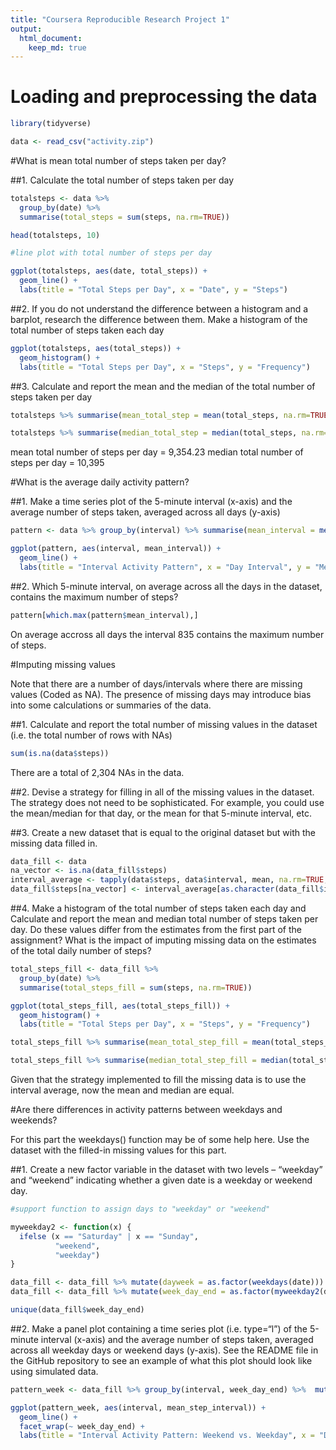 ```yaml
---
title: "Coursera Reproducible Research Project 1"
output: 
  html_document:
    keep_md: true
---
```


# Loading and preprocessing the data

```r

library(tidyverse)

data <- read_csv("activity.zip")

```


#What is mean total number of steps taken per day?

##1. Calculate the total number of steps taken per day

```r

totalsteps <- data %>% 
  group_by(date) %>% 
  summarise(total_steps = sum(steps, na.rm=TRUE))

head(totalsteps, 10)

#line plot with total number of steps per day

ggplot(totalsteps, aes(date, total_steps)) +
  geom_line() +
  labs(title = "Total Steps per Day", x = "Date", y = "Steps")

```


##2. If you do not understand the difference between a histogram and a barplot, research the difference between them. Make a histogram of the total number of steps taken each day

```r

ggplot(totalsteps, aes(total_steps)) +
  geom_histogram() +
  labs(title = "Total Steps per Day", x = "Steps", y = "Frequency")

```


##3. Calculate and report the mean and the median of the total number of steps taken per day

```r

totalsteps %>% summarise(mean_total_step = mean(total_steps, na.rm=TRUE))

totalsteps %>% summarise(median_total_step = median(total_steps, na.rm=TRUE))

```

mean total number of steps per day = 9,354.23
median total number of steps per day = 10,395


#What is the average daily activity pattern?

##1. Make a time series plot of the 5-minute interval (x-axis) and the average number of steps taken, averaged across all days (y-axis)

```r

pattern <- data %>% group_by(interval) %>% summarise(mean_interval = mean(steps, na.rm = TRUE))

ggplot(pattern, aes(interval, mean_interval)) +
  geom_line() +
  labs(title = "Interval Activity Pattern", x = "Day Interval", y = "Mean Steps")

```


##2. Which 5-minute interval, on average across all the days in the dataset, contains the maximum number of steps?

```r

pattern[which.max(pattern$mean_interval),]

```

On average accross all days the interval 835 contains the maximum number of steps.

#Imputing missing values

Note that there are a number of days/intervals where there are missing values (Coded as NA). The presence of missing days may introduce bias into some calculations or summaries of the data.

##1. Calculate and report the total number of missing values in the dataset (i.e. the total number of rows with NAs)

```r

sum(is.na(data$steps))

```

There are a total of 2,304 NAs in the data.

##2. Devise a strategy for filling in all of the missing values in the dataset. The strategy does not need to be sophisticated. For example, you could use the mean/median for that day, or the mean for that 5-minute interval, etc.

##3. Create a new dataset that is equal to the original dataset but with the missing data filled in.

```r

data_fill <- data
na_vector <- is.na(data_fill$steps)
interval_average <- tapply(data$steps, data$interval, mean, na.rm=TRUE, simplify=T)
data_fill$steps[na_vector] <- interval_average[as.character(data_fill$interval[na_vector])]

```

##4. Make a histogram of the total number of steps taken each day and Calculate and report the mean and median total number of steps taken per day. Do these values differ from the estimates from the first part of the assignment? What is the impact of imputing missing data on the estimates of the total daily number of steps?

```r

total_steps_fill <- data_fill %>% 
  group_by(date) %>% 
  summarise(total_steps_fill = sum(steps, na.rm=TRUE))

ggplot(total_steps_fill, aes(total_steps_fill)) +
  geom_histogram() +
  labs(title = "Total Steps per Day", x = "Steps", y = "Frequency")

total_steps_fill %>% summarise(mean_total_step_fill = mean(total_steps_fill, na.rm=TRUE))

total_steps_fill %>% summarise(median_total_step_fill = median(total_steps_fill, na.rm=TRUE))

```

Given that the strategy implemented to fill the missing data is to use the interval average, now the mean and median are equal.


#Are there differences in activity patterns between weekdays and weekends?

For this part the weekdays() function may be of some help here. Use the dataset with the filled-in missing values for this part.

##1. Create a new factor variable in the dataset with two levels – “weekday” and “weekend” indicating whether a given date is a weekday or weekend day.

```r

#support function to assign days to "weekday" or "weekend"

myweekday2 <- function(x) {
  ifelse (x == "Saturday" | x == "Sunday", 
          "weekend", 
          "weekday")
}

data_fill <- data_fill %>% mutate(dayweek = as.factor(weekdays(date)))
data_fill <- data_fill %>% mutate(week_day_end = as.factor(myweekday2(dayweek)))

unique(data_fill$week_day_end)

```

##2. Make a panel plot containing a time series plot (i.e. type="l") of the 5-minute interval (x-axis) and the average number of steps taken, averaged across all weekday days or weekend days (y-axis). See the README file in the GitHub repository to see an example of what this plot should look like using simulated data.

```r

pattern_week <- data_fill %>% group_by(interval, week_day_end) %>%  mutate(mean_step_interval = mean(steps))

ggplot(pattern_week, aes(interval, mean_step_interval)) +
  geom_line() +
  facet_wrap(~ week_day_end) +
  labs(title = "Interval Activity Pattern: Weekend vs. Weekday", x = "Day Interval", y = "Mean Steps")

```

